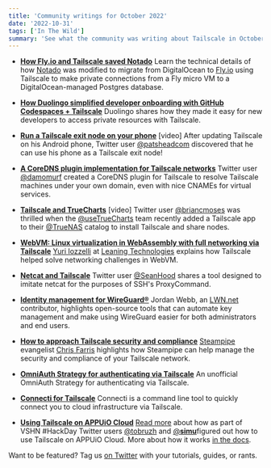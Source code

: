 ```yaml
---
title: 'Community writings for October 2022'
date: '2022-10-31'
tags: ['In The Wild']
summary: 'See what the community was writing about Tailscale in October 2022'
---
```


<NewsletterRepublishing />

- [**How Fly.io and Tailscale saved Notado**](https://notado.substack.com/p/how-flyio-and-tailscale-saved-notado)
  Learn the technical details of how [Notado](https://notado.app/) was modified to migrate from DigitalOcean to [Fly.io](http://fly.io/) using Tailscale to make private connections from a Fly micro VM to a DigitalOcean-managed Postgres database.

- [**How Duolingo simplified developer onboarding with GitHub Codespaces + Tailscale**](https://blog.duolingo.com/developer-onboarding-with-github-codespaces/)
  Duolingo shares how they made it easy for new developers to access private resources with Tailscale.

- [**Run a Tailscale exit node on your phone**](https://www.youtube.com/watch?v=bN3q_F8NIH8) [video]
  After updating Tailscale on his Android phone, Twitter user [@patsheadcom](https://twitter.com/patsheadcom) discovered that he can use his phone as a Tailscale exit node!

- [**A CoreDNS plugin implementation for Tailscale networks**](https://github.com/damomurf/coredns-tailscale)
  Twitter user [@damomurf](https://twitter.com/@damomurf) created a CoreDNS plugin for Tailscale to resolve Tailscale machines under your own domain, even with nice CNAMEs for virtual services.

- [**Tailscale and TrueCharts**](https://www.youtube.com/watch?v=3hpfpKUDf2o&t=1s) [video]
  Twitter user [@briancmoses](https://twitter.com/@briancmoses) was thrilled when the [@useTrueCharts](https://twitter.com/useTrueCharts) team recently added a Tailscale app to their [@TrueNAS](https://twitter.com/TrueNAS) catalog to install Tailscale and share nodes.

- [**WebVM: Linux virtualization in WebAssembly with full networking via Tailscale**](https://leaningtech.com/webvm-virtual-machine-with-networking-via-tailscale/)
  [Yuri Iozzelli](https://leaningtech.com/author/yuri/) at [Leaning Technologies](https://leaningtech.com/) explains how Tailscale helped solve networking challenges in WebVM.

- [**Netcat and Tailscale**](https://github.com/SeanHood/tailscale-netcat)
  Twitter user [@SeanHood](https://twitter.com/@SeanHood) shares a tool designed to imitate netcat for the purposes of SSH's ProxyCommand.

- [**Identity management for WireGuard®**](https://lwn.net/SubscriberLink/910766/7678f8c4ede60928/)
  Jordan Webb, an [LWN.net](https://lwn.net/) contributor, highlights open-source tools that can automate key management and make using WireGuard easier for both administrators and end users.

- [**How to approach Tailscale security and compliance**](https://steampipe.io/blog/tailscale-security-compliance)
  [Steampipe](https://steampipe.io/) evangelist [Chris Farris](https://twitter.com/jcfarris) highlights how Steampipe can help manage the security and compliance of your Tailscale network.

- [**OmniAuth Strategy for authenticating via Tailscale**](https://github.com/caius/omniauth-tailscale)
  An unofficial OmniAuth Strategy for authenticating via Tailscale.

- [**Connecti for Tailscale**](https://github.com/jaxxstorm/connecti)
  Connecti is a command line tool to quickly connect you to cloud infrastructure via Tailscale.

- [**Using Tailscale on APPUiO Cloud**](https://twitter.com/tobruzh/status/1583453592735780865)
  [Read more](https://www.vshn.ch/blog/vshn-hackday-tailscale-on-appuio-cloud/) about how as part of VSHN #HackDay Twitter users [@tobruzh](https://twitter.com/tobruzh) and [@**simu**](https://twitter.com/__simu__)figured out how to use Tailscale on APPUiO Cloud. More about how it works [in the docs](https://docs.appuio.cloud/user/how-to/tailscale.html).

Want to be featured? Tag us [on Twitter](https://twitter.com/tailscale) with your tutorials, guides, or rants.
